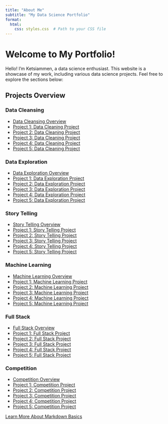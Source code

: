 ```yaml
---
title: "About Me"
subtitle: "My Data Science Portfolio"
format:
  html:
    css: styles.css  # Path to your CSS file
---
```


# Welcome to My Portfolio!

Hello! I'm Ketsiammen, a data science enthusiast. This website is a showcase of my work, including various data science projects. Feel free to explore the sections below:

## Projects Overview

### Data Cleansing
- [Data Cleansing Overview](cleansing.qmd)
- [Project 1: Data Cleaning Project](Cleansing_Projects/project1.qmd)
- [Project 2: Data Cleaning Project](Cleansing_Projects/project2.qmd)
- [Project 3: Data Cleaning Project](Cleansing_Projects/project3.qmd)
- [Project 4: Data Cleaning Project](Cleansing_Projects/project4.qmd)
- [Project 5: Data Cleaning Project](Cleansing_Projects/project5.qmd)

### Data Exploration
- [Data Exploration Overview](exploration.qmd)
- [Project 1: Data Exploration Project](Exploration_Projects/project1.qmd)
- [Project 2: Data Exploration Project](Exploration_Projects/project2.qmd)
- [Project 3: Data Exploration Project](Exploration_Projects/project3.qmd)
- [Project 4: Data Exploration Project](Exploration_Projects/project4.qmd)
- [Project 5: Data Exploration Project](Exploration_Projects/project5.qmd)

### Story Telling
- [Story Telling Overview](story_telling.qmd)
- [Project 1: Story Telling Project](Story_Telling/project1.qmd)
- [Project 2: Story Telling Project](Story_Telling/project2.qmd)
- [Project 3: Story Telling Project](Story_Telling/project3.qmd)
- [Project 4: Story Telling Project](Story_Telling/project4.qmd)
- [Project 5: Story Telling Project](Story_Telling/project5.qmd)

### Machine Learning
- [Machine Learning Overview](ml.qmd)
- [Project 1: Machine Learning Project](Machine_Learning/project1.qmd)
- [Project 2: Machine Learning Project](Machine_Learning/project2.qmd)
- [Project 3: Machine Learning Project](Machine_Learning/project3.qmd)
- [Project 4: Machine Learning Project](Machine_Learning/project4.qmd)
- [Project 5: Machine Learning Project](Machine_Learning/project5.qmd)

### Full Stack
- [Full Stack Overview](full_stack.qmd)
- [Project 1: Full Stack Project](Full_Stack/project1.qmd)
- [Project 2: Full Stack Project](Full_Stack/project2.qmd)
- [Project 3: Full Stack Project](Full_Stack/project3.qmd)
- [Project 4: Full Stack Project](Full_Stack/project4.qmd)
- [Project 5: Full Stack Project](Full_Stack/project5.qmd)

### Competition
- [Competition Overview](competition.qmd)
- [Project 1: Competition Project](Competition/project1.qmd)
- [Project 2: Competition Project](Competition/project2.qmd)
- [Project 3: Competition Project](Competition/project3.qmd)
- [Project 4: Competition Project](Competition/project4.qmd)
- [Project 5: Competition Project](Competition/project5.qmd)

[Learn More About Markdown Basics](https://quarto.org/docs/authoring/markdown-basics.html#links-images)

